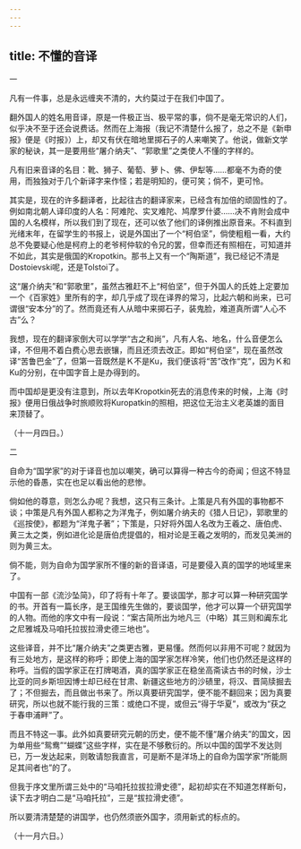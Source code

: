 ```yaml
---
---
---
```

title: 不懂的音译
---



一

凡有一件事，总是永远缠夹不清的，大约莫过于在我们中国了。

翻外国人的姓名用音译，原是一件极正当、极平常的事，倘不是毫无常识的人们，似乎决不至于还会说费话。然而在上海报（我记不清楚什么报了，总之不是《新申报》便是《时报》）上，却又有伏在暗地里掷石子的人来嘲笑了。他说，做新文学家的秘诀，其一是要用些“屠介纳夫”、“郭歌里”之类使人不懂的字样的。

凡有旧来音译的名目：靴、狮子、葡萄、萝卜、佛、伊犁等……都毫不为奇的使用，而独独对于几个新译字来作怪；若是明知的，便可笑；倘不，更可怜。

其实是，现在的许多翻译者，比起往古的翻译家来，已经含有加倍的顽固性的了。例如南北朝人译印度的人名：阿难陀、实叉难陀、鸠摩罗什婆……决不肯附会成中国的人名模样，所以我们到了现在，还可以依了他们的译例推出原音来。不料直到光绪末年，在留学生的书报上，说是外国出了一个“柯伯坚”，倘使粗粗一看，大约总不免要疑心他是柯府上的老爷柯仲软的令兄的罢，但幸而还有照相在，可知道并不如此，其实是俄国的Kropotkin。那书上又有一个“陶斯道”，我已经记不清是Dostoievski呢，还是Tolstoi了。

这“屠介纳夫”和“郭歌里”，虽然古雅赶不上“柯伯坚”，但于外国人的氏姓上定要加一个《百家姓》里所有的字，却几乎成了现在译界的常习，比起六朝和尚来，已可谓很“安本分”的了。然而竟还有人从暗中来掷石子，装鬼脸，难道真所谓“人心不古”么？

我想，现在的翻译家倒大可以学学“古之和尚”，凡有人名、地名，什么音便怎么译，不但用不着白费心思去嵌镶，而且还须去改正。即如“柯伯坚”，现在虽然改译“苦鲁巴金”了，但第一音既然是Ｋ不是Ku，我们便该将“苦”改作“克”，因为Ｋ和Ku的分别，在中国字音上是办得到的。

而中国却是更没有注意到，所以去年Kropotkin死去的消息传来的时候，上海《时报》便用日俄战争时旅顺败将Kuropatkin的照相，把这位无治主义老英雄的面目来顶替了。

（十一月四日。）

二

自命为“国学家”的对于译音也加以嘲笑，确可以算得一种古今的奇闻；但这不特显示他的昏愚，实在也足以看出他的悲惨。

倘如他的尊意，则怎么办呢？我想，这只有三条计。上策是凡有外国的事物都不谈；中策是凡有外国人都称之为洋鬼子，例如屠介纳夫的《猎人日记》，郭歌里的《巡按使》，都题为“洋鬼子著”；下策是，只好将外国人名改为王羲之、唐伯虎、黄三太之类，例如进化论是唐伯虎提倡的，相对论是王羲之发明的，而发见美洲的则为黄三太。

倘不能，则为自命为国学家所不懂的新的音译语，可是要侵入真的国学的地域里来了。

中国有一部《流沙坠简》，印了将有十年了。要谈国学，那才可以算一种研究国学的书。开首有一篇长序，是王国维先生做的，要谈国学，他才可以算一个研究国学的人物。而他的序文中有一段说：“案古简所出为地凡三（中略）其三则和阗东北之尼雅城及马咱托拉拔拉滑史德三地也”。

这些译音，并不比“屠介纳夫”之类更古雅，更易懂。然而何以非用不可呢？就因为有三处地方，是这样的称呼；即使上海的国学家怎样冷笑，他们也仍然还是这样的称呼。当假的国学家正在打牌喝酒，真的国学家正在稳坐高斋读古书的时候，沙士比亚的同乡斯坦因博士却已经在甘肃、新疆这些地方的沙碛里，将汉、晋简牍掘去了；不但掘去，而且做出书来了。所以真要研究国学，便不能不翻回来；因为真要研究，所以也就不能行我的三策：或绝口不提，或但云“得于华夏”，或改为“获之于春申浦畔”了。

而且不特这一事。此外如真要研究元朝的历史，便不能不懂“屠介纳夫”的国文，因为单用些“鸳鸯”“蝴蝶”这些字样，实在是不够敷衍的。所以中国的国学不发达则已，万一发达起来，则敢请恕我直言，可是断不是洋场上的自命为国学家“所能厕足其间者也”的了。

但我于序文里所谓三处中的“马咱托拉拔拉滑史德”，起初却实在不知道怎样断句，读下去才明白二是“马咱托拉”，三是“拔拉滑史德”。

所以要清清楚楚的讲国学，也仍然须嵌外国字，须用新式的标点的。

（十一月六日。）